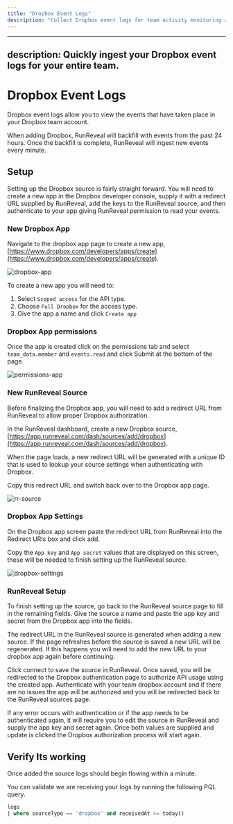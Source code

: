 ```yaml
---
title: "Dropbox Event Logs"
description: "Collect Dropbox event logs for team activity monitoring and security analysis. Track file access, sharing events, and user actions across your Dropbox organization."
---
```



---
description: Quickly ingest your Dropbox event logs for your entire team.
---

# Dropbox Event Logs

Dropbox event logs allow you to view the events that have taken place in your Dropbox team account. 

When adding Dropbox, RunReveal will backfill with events from the past 24 hours. Once the backfill is complete, RunReveal will ingest new events every minute.

## Setup

Setting up the Dropbox source is fairly straight forward. You will need to create a new app in the Dropbox developer console, supply it with a redirect URL supplied by RunReveal, add the keys to the RunReveal source, 
and then authenticate to your app giving RunReveal permission to read your events.

### New Dropbox App

Navigate to the dropbox app page to create a new app, [https://www.dropbox.com/developers/apps/create](https://www.dropbox.com/developers/apps/create).

![dropbox-app](/dropbox/app-create.png)

To create a new app you will need to:

1. Select `Scoped access` for the API type.
2. Choose `Full Dropbox` for the access type.
3. Give the app a name and click `Create app`

### Dropbox App permissions

Once the app is created click on the permissions tab and select `team_data.member` and `events.read` and click Submit at the bottom of the page.

![permissions-app](/dropbox/permissions.png)

### New RunReveal Source

Before finalizing the Dropbox app, you will need to add a redirect URL from RunReveal to allow proper Dropbox authorization.

In the RunReveal dashboard, create a new Dropbox source, [https://app.runreveal.com/dash/sources/add/dropbox](https://app.runreveal.com/dash/sources/add/dropbox).

When the page loads, a new redirect URL will be generated with a unique ID that is used to lookup your source settings when authenticating with Dropbox.

Copy this redirect URL and switch back over to the Dropbox app page.

![rr-source](/dropbox/dropbox-source.png)

### Dropbox App Settings

On the Dropbox app screen paste the redirect URL from RunReveal into the Redirect URIs box and click add.

Copy the `App key` and `App secret` values that are displayed on this screen, these will be needed to finish setting up the RunReveal source.

![dropbox-settings](/dropbox/app-settings.png)

### RunReveal Setup

To finish setting up the source, go back to the RunReveal source page to fill in the remaining fields. 
Give the source a name and paste the app key and secret from the Dropbox app into the fields.

<Callout type="info">
  The redirect URL in the RunReveal source is generated when adding a new source. If the page refreshes before the source is saved a new URL will be regenerated.
  If this happens you will need to add the new URL to your dropbox app again before continuing.
</Callout>

Click connect to save the source in RunReveal. Once saved, you will be redirected to the Dropbox authentication page to authorize API usage using the created app.
Authenticate with your team dropbox account and if there are no issues the app will be authorized and you will be redirected back to the RunReveal sources page.

<Callout type="info">
    If any error occurs with authentication or if the app needs to be authenticated again, 
    it will require you to edit the source in RunReveal and supply the app key and secret again. 
    Once both values are supplied and update is clicked the Dropbox authorization process will start again.
</Callout>

## Verify Its working

Once added the source logs should begin flowing within a minute.

You can validate we are receiving your logs by running the following PQL query.

```sql
logs
| where sourceType == 'dropbox' and receivedAt >= today()
```
